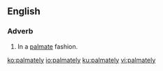 ==English==

===Adverb===
{{en-adv}}

# In a [[palmate]] fashion.

[[ko:palmately]]
[[io:palmately]]
[[ku:palmately]]
[[vi:palmately]]